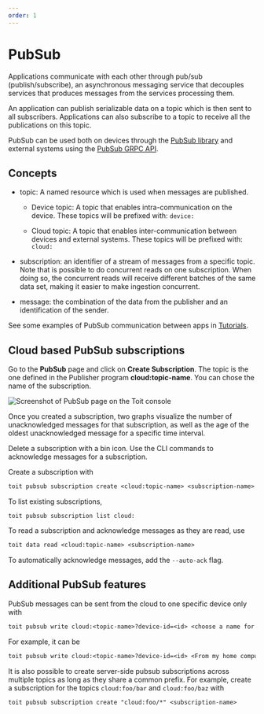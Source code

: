 ```yaml
---
order: 1
---
```



# PubSub

Applications communicate with each other through pub/sub (publish/subscribe), an asynchronous messaging service that decouples services that produces messages from the services processing them.

An application can publish serializable data on a topic which is then sent to all subscribers. Applications can also subscribe to a topic to receive all the publications on this topic.

PubSub can be used both on devices through the [PubSub library](https://docs.toit.io/toitdocs/latest/lib_pubsub.html) and external systems using the [PubSub GRPC API](https://github.com/toitware/api/tree/master/proto/toit/api/pubsub).

## Concepts

* topic: A named resource which is used when messages are published.

    * Device topic: A topic that enables intra-communication on the device. These topics will be prefixed with: `device:`

    * Cloud topic: A topic that enables inter-communication between devices and external systems. These topics will be prefixed with: `cloud:`

* subscription: an identifier of a stream of messages from a specific topic. Note that is possible to do concurrent reads on one subscription. When doing so, the concurrent reads will receive different batches of the same data set, making it easier to make ingestion concurrent.

* message: the combination of the data from the publisher and an identification of the sender.

See some examples of PubSub communication between apps in [Tutorials](../../tutorials/pubsub/pubsubint).

## Cloud based PubSub subscriptions

<Tabs>
<Tab label="Console">

Go to the **PubSub** page and click on **Create Subscription**. The topic is the one defined in the Publisher program **cloud:topic-name**. You can chose the name of the subscription.

<img src={PubSubSub} alt="Screenshot of PubSub page on the Toit console" />

Once you created a subscription, two graphs visualize the number of unacknowledged messages for that subscription, as well as the age of the oldest unacknowledged message for a specific time interval.

Delete a subscription with a bin icon.
Use the CLI commands to acknowledge messages for a subscription.

</Tab>
<Tab label="CLI">

Create a subscription with
```txt
toit pubsub subscription create <cloud:topic-name> <subscription-name>
```

To list existing subscriptions,
```shell
toit pubsub subscription list cloud:
```

To read a subscription and acknowledge messages as they are read, use
```txt
toit data read <cloud:topic-name> <subscription-name>
```

To automatically acknowledge messages, add the `--auto-ack` flag.

</Tab>
</Tabs>

## Additional PubSub features

PubSub messages can be sent from the cloud to one specific device only with

```txt
toit pubsub write cloud:<topic-name>?device-id=<id> <choose a name for the sender> -- <write a message>
```

For example, it can be

```txt
toit pubsub write cloud:<topic-name>?device-id=<id> <From my home computer> -- <Sending a message to the cloud!>
```

It is also possible to create server-side pubsub subscriptions across multiple topics as long as they share a common prefix.
For example, create a subscription for the topics `cloud:foo/bar` and `cloud:foo/baz` with

```txt
toit pubsub subscription create "cloud:foo/*" <subscription-name>
```

